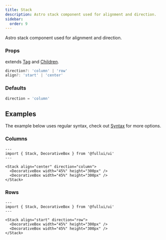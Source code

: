 ```yaml
---
title: Stack
description: Astro stack component used for alignment and direction.
sidebar:
  order: 9
---
```


Astro stack component used for alignment and direction.

### Props
extends [Tag](/utility/tag) and [Children](/utility/children).
```ts
direction?: 'column' | 'row'
align?: 'start' | 'center'
```

### Defaults
```ts
direction = 'column'
```

## Examples
The example below uses regular syntax, check out [Syntax](/overview/syntax) for more options.

### Columns
```astro live
---
import { Stack, DecorativeBox } from '@fullui/ui'
---

<Stack align="center" direction="column">
  <DecorativeBox width="45%" height="300px" />
  <DecorativeBox width="45%" height="300px" />
</Stack>
```

### Rows
```astro live
---
import { Stack, DecorativeBox } from '@fullui/ui'
---

<Stack align="start" direction="row">
  <DecorativeBox width="45%" height="300px" />
  <DecorativeBox width="45%" height="300px" />
</Stack>
```